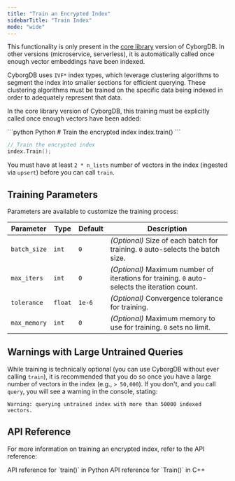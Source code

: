 ```yaml
---
title: "Train an Encrypted Index"
sidebarTitle: "Train Index"
mode: "wide"
---
```


<Note>This functionality is only present in the [core library](../get-started/about#deployment-models) version of CyborgDB.
In other versions (microservice, serverless), it is automatically called once enough vector embeddings have been indexed.</Note>

CyborgDB uses `IVF*` index types, which leverage clustering algorithms to segment the index into smaller sections for efficient querying. These clustering algorithms must be trained on the specific data being indexed in order to adequately represent that data.

In the core library version of CyborgDB, this training must be explicitly called once enough vectors have been added:

<CodeGroup>
```python Python
# Train the encrypted index
index.train()
```

```cpp C++
// Train the encrypted index
index.Train();
```
</CodeGroup>

<Tip>You must have at least `2 * n_lists` number of vectors in the index (ingested via `upsert`) before you can call `train`.</Tip>

## Training Parameters

Parameters are available to customize the training process:

| Parameter | Type | Default | Description |
|---------------|--------|---------|-------------------------------------------------------|
| `batch_size` | `int` | `0` | _(Optional)_ Size of each batch for training. `0` auto-selects the batch size. |
| `max_iters` | `int` | `0` | _(Optional)_ Maximum number of iterations for training. `0` auto-selects the iteration count. |
| `tolerance` | `float`| `1e-6` | _(Optional)_ Convergence tolerance for training. |
| `max_memory` | `int`| `0` | _(Optional)_ Maximum memory to use for training. `0` sets no limit. |

## Warnings with Large Untrained Queries

While training is technically optional (you can use CyborgDB without ever calling `train`), it is recommended that you do so once you have a large number of vectors in the index (e.g., `> 50,000`). If you don't, and you call `query`, you will see a warning in the console, stating:

```
Warning: querying untrained index with more than 50000 indexed vectors.
```

## API Reference

For more information on training an encrypted index, refer to the API reference:

<CardGroup cols={2}>
    <Card title="Python API Reference" href="../../api-reference/python/encrypted-index/train" icon="python">
        API reference for `train()` in Python
    </Card>
    <Card title="C++ API Reference" href="../../api-reference/cpp/encrypted-index/train" icon="brackets-curly">
        API reference for `Train()` in C++
    </Card>
</CardGroup>